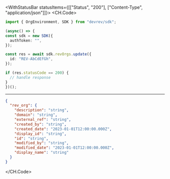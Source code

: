 

<WithStatusBar statusItems={[["Status", "200"], ["Content-Type", "application/json"]]}>
  <CH.Code>
  ```typescript Update.ts
  import { OrgEnvironment, SDK } from "devrev/sdk";

(async() => {
  const sdk = new SDK({
    authToken: "",
  });

  const res = await sdk.revOrgs.update({
    id: "REV-AbCdEfGh",
  });

  if (res.statusCode == 200) {
    // handle response
  }
})();
  ```
  ---

  ```json Example Response
  {
    "rev_org": {
      "description": "string",
      "domain": "string",
      "external_ref": "string",
      "created_by": "string",
      "created_date": "2023-01-01T12:00:00.000Z",
      "display_id": "string",
      "id": "string",
      "modified_by": "string",
      "modified_date": "2023-01-01T12:00:00.000Z",
      "display_name": "string"
    }
  }
  ```
  </CH.Code>
</WithStatusBar>
